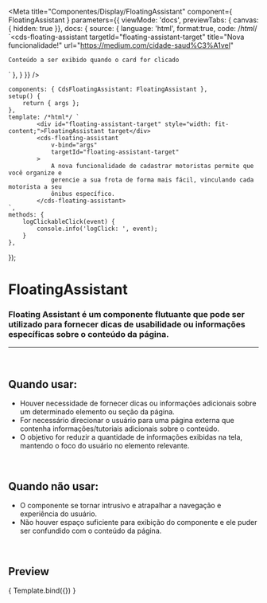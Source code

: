 
<Meta
	title="Componentes/Display/FloatingAssistant"
	component={ FloatingAssistant }
	parameters={{
		viewMode: 'docs',
		previewTabs: { canvas: { hidden: true }},
		docs: {
			source: {
				language: 'html',
				format:true,
				code: /*html*/ 
`<cds-floating-assistant
	targetId="floating-assistant-target"
	title="Nova funcionalidade!"
	url="https://medium.com/cidade-saud%C3%A1vel"
>
	Conteúdo a ser exibido quando o card for clicado
</cds-floating-assistant>`
},
		}
	}}
/>

	components: { CdsFloatingAssistant: FloatingAssistant },
	setup() {
		return { args };
	},
	template: /*html*/ `
			<div id="floating-assistant-target" style="width: fit-content;">FloatingAssistant target</div>
			<cds-floating-assistant
				v-bind="args"
				targetId="floating-assistant-target"
			>
				A nova funcionalidade de cadastrar motoristas permite que você organize e
				gerencie a sua frota de forma mais fácil, vinculando cada motorista a seu
				ônibus específico.
			</cds-floating-assistant>
	`,
	methods: {
		logClickableClick(event) {
			console.info('logClick: ', event);
		}
	},
});

# FloatingAssistant

### Floating Assistant é um componente flutuante que pode ser utilizado para fornecer dicas de usabilidade ou informações específicas sobre o conteúdo da página.
---
<br />

## Quando usar:
- Houver necessidade de fornecer dicas ou informações adicionais sobre um determinado elemento ou seção da página.
- For necessário direcionar o usuário para uma página externa que contenha informações/tutoriais adicionais sobre o conteúdo.
- O objetivo for reduzir a quantidade de informações exibidas na tela, mantendo o foco do usuário no elemento relevante.


<br />

## Quando não usar:
- O componente se tornar intrusivo e atrapalhar a navegação e experiência do usuário.
- Não houver espaço suficiente para exibição do componente e ele puder ser confundido com o conteúdo da página.

<br />

## Preview

<Canvas>
	<Story
		name="FloatingAssistant"
		args={{
			url: 'https://medium.com/cidade-saud%C3%A1vel',
		}}
	>
		{ Template.bind({}) }
	</Story>
</Canvas>

<ArgsTable story="FloatingAssistant" />
